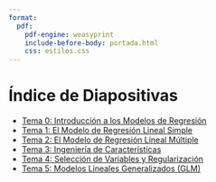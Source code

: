 ```yaml
---
format:
  pdf:
    pdf-engine: weasyprint
    include-before-body: portada.html
    css: estilos.css
---
```


# Índice de Diapositivas

- [Tema 0: Introducción a los Modelos de Regresión](tema0_introduccion.pdf)
- [Tema 1: El Modelo de Regresión Lineal Simple](tema1_regresionlineal.pdf)
- [Tema 2: El Modelo de Regresión Lineal Múltiple](tema2_regresionmultiple.pdf)
- [Tema 3: Ingeniería de Características](tema3_ingenieriacaracteristicas.pdf)
- [Tema 4: Selección de Variables y Regularización](tema4_seleccion_variables.pdf)
- [Tema 5: Modelos Lineales Generalizados (GLM)](tema5_glm.pdf)